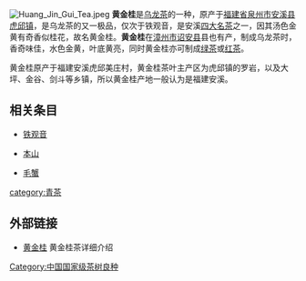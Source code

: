 {{expand|time=2010-04-07T14:22:46+00:00}}
[[File:Huang_Jin_Gui_Tea.jpeg|thumb]]
'''黄金桂'''是[[乌龙茶|乌龙茶]]的一种，原产于[[福建省|福建省]][[泉州市|泉州市]][[安溪县|安溪县]][[虎邱镇|虎邱镇]]，是乌龙茶的又一极品，仅次于铁观音，是安溪[[安溪四大名茶|四大名茶]]之一，因其汤色金黄有奇香似桂花，故名黄金桂。'''黄金桂'''在[[漳州市|漳州市]][[诏安县|诏安县]]县也有产，制成乌龙茶时，香奇味佳，水色金黄，叶底黄亮，同时黄金桂亦可制成[[绿茶|绿茶]]或[[红茶|红茶]]。

黄金桂原产于福建安溪虎邱美庄村，黄金桂茶叶主产区为虎邱镇的罗岩，以及大坪、金谷、剑斗等乡镇，所以黄金桂产地一般认为是福建安溪。

==相关条目==

*[[铁观音|铁观音]]

*[[本山|本山]]

*[[毛蟹|毛蟹]]

[[category:青茶|category:青茶]]
[[Category:中国国家级茶树良种|Category:中国国家级茶树良种]]

== 外部链接 ==
* [https://web.archive.org/web/20150925025411/http://hjg.zgcha.net/ 黄金桂] 黄金桂茶详细介绍

{{中国国家级茶树良种}}